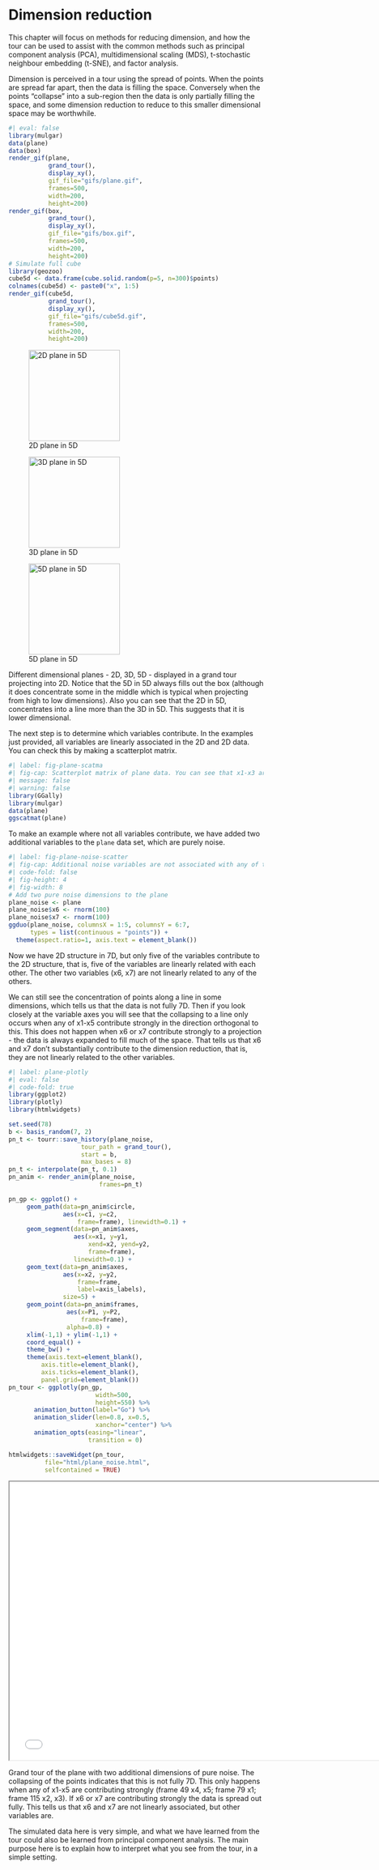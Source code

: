 # Dimension reduction

This chapter will focus on methods for reducing dimension, and how the tour can be used to assist with the common methods such as principal component analysis (PCA), multidimensional scaling (MDS), t-stochastic neighbour embedding (t-SNE), and factor analysis.

Dimension is perceived in a tour using the spread of points. When the points are spread far apart, then the data is filling the space. Conversely when the points "collapse" into a sub-region then the data is only partially filling the space, and some dimension reduction to reduce to this smaller dimensional space may be worthwhile. 

```r
#| eval: false
library(mulgar)
data(plane)
data(box)
render_gif(plane,
           grand_tour(), 
           display_xy(),
           gif_file="gifs/plane.gif",
           frames=500,
           width=200,
           height=200)
render_gif(box,
           grand_tour(), 
           display_xy(),
           gif_file="gifs/box.gif",
           frames=500,
           width=200,
           height=200)
# Simulate full cube
library(geozoo)
cube5d <- data.frame(cube.solid.random(p=5, n=300)$points)
colnames(cube5d) <- paste0("x", 1:5)
render_gif(cube5d,
           grand_tour(), 
           display_xy(),
           gif_file="gifs/cube5d.gif",
           frames=500,
           width=200,
           height=200)
```

::: {#fig-dimension fig-align="center" layout-ncol=3}

![2D plane in 5D](gifs/plane.gif){width=180}

![3D plane in 5D](gifs/box.gif){width=180}

![5D plane in 5D](gifs/cube5d.gif){width=180}

Different dimensional planes - 2D, 3D, 5D - displayed in a grand tour projecting into 2D. Notice that the 5D in 5D always fills out the box (although it does concentrate some in the middle which is typical when projecting from high to low dimensions). Also you can see that the 2D in 5D, concentrates into a line more than the 3D in 5D. This suggests that it is lower dimensional. 
:::

The next step is to determine which variables contribute. In the examples just provided, all variables are linearly associated in the 2D and 2D data. You can check this by making a scatterplot matrix.

```r
#| label: fig-plane-scatma
#| fig-cap: Scatterplot matrix of plane data. You can see that x1-x3 are strongly linearly associated, and also x4 and x5. When you watch the tour of this data, any time the data collapses into a line you should see only (x1, x2, x3) or (x4, x5). When combinations of x1 and x4 or x5 show, the data should be spread out. 
#| message: false
#| warning: false
library(GGally)
library(mulgar)
data(plane)
ggscatmat(plane)
```

To make an example where not all variables contribute, we have added two additional variables to the `plane` data set, which are purely noise.

```r
#| label: fig-plane-noise-scatter
#| fig-cap: Additional noise variables are not associated with any of the first five variables. 
#| code-fold: false
#| fig-height: 4
#| fig-width: 8
# Add two pure noise dimensions to the plane
plane_noise <- plane
plane_noise$x6 <- rnorm(100)
plane_noise$x7 <- rnorm(100)
ggduo(plane_noise, columnsX = 1:5, columnsY = 6:7, 
      types = list(continuous = "points")) +
  theme(aspect.ratio=1, axis.text = element_blank())
```

Now we have 2D structure in 7D, but only five of the variables contribute to the 2D structure, that is, five of the variables are linearly related with each other. The other two variables (x6, x7) are not linearly related to any of the others. 

We can still see the concentration of points along a line in some dimensions, which tells us that the data is not fully 7D. Then if you look closely at the variable axes you will see that the collapsing to a line only occurs when any of x1-x5 contribute strongly in the direction orthogonal to this. This does not happen when x6 or x7 contribute strongly to a projection - the data is always expanded to fill much of the space. That tells us that x6 and x7 don't substantially contribute to the dimension reduction, that is, they are not linearly related to the other variables.

```r
#| label: plane-plotly
#| eval: false
#| code-fold: true
library(ggplot2)
library(plotly)
library(htmlwidgets)

set.seed(78)
b <- basis_random(7, 2)
pn_t <- tourr::save_history(plane_noise, 
                    tour_path = grand_tour(),
                    start = b,
                    max_bases = 8)
pn_t <- interpolate(pn_t, 0.1)
pn_anim <- render_anim(plane_noise,
                         frames=pn_t)

pn_gp <- ggplot() +
     geom_path(data=pn_anim$circle, 
               aes(x=c1, y=c2,
                   frame=frame), linewidth=0.1) +
     geom_segment(data=pn_anim$axes, 
                  aes(x=x1, y=y1, 
                      xend=x2, yend=y2, 
                      frame=frame), 
                  linewidth=0.1) +
     geom_text(data=pn_anim$axes, 
               aes(x=x2, y=y2, 
                   frame=frame, 
                   label=axis_labels), 
               size=5) +
     geom_point(data=pn_anim$frames, 
                aes(x=P1, y=P2, 
                    frame=frame), 
                alpha=0.8) +
     xlim(-1,1) + ylim(-1,1) +
     coord_equal() +
     theme_bw() +
     theme(axis.text=element_blank(),
         axis.title=element_blank(),
         axis.ticks=element_blank(),
         panel.grid=element_blank())
pn_tour <- ggplotly(pn_gp,
                        width=500,
                        height=550) %>%
       animation_button(label="Go") %>%
       animation_slider(len=0.8, x=0.5,
                        xanchor="center") %>%
       animation_opts(easing="linear", 
                      transition = 0)

htmlwidgets::saveWidget(pn_tour,
          file="html/plane_noise.html",
          selfcontained = TRUE)
```

::: {#fig-plane-noise}

<iframe width="750" height="550" src="html/plane_noise.html" title="Grand tour of the plane with two additional dimensions of pure noise. "></iframe>

Grand tour of the plane with two additional dimensions of pure noise. The collapsing of the points indicates that this is not fully 7D. This only happens when any of x1-x5 are contributing strongly (frame 49 x4, x5; frame 79 x1; frame 115 x2, x3). If x6 or x7 are contributing strongly the data is spread out fully. This tells us that x6 and x7 are not linearly associated, but other variables are.
:::

The simulated data here is very simple, and what we have learned from the tour could also be learned from principal component analysis. The main purpose here is to explain how to interpret what you see from the tour, in a simple setting. 